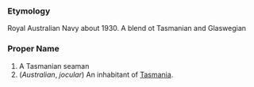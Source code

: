 ===Etymology===
Royal Australian Navy about 1930.  A blend ot Tasmanian and Glaswegian
===Proper Name===
#A Tasmanian seaman
#(''Australian'', ''jocular'') An inhabitant of [[Tasmania]].